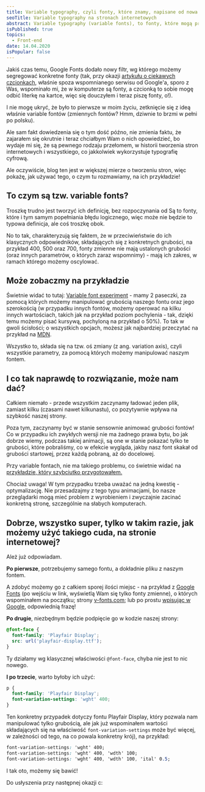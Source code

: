 ```yaml
---
title: Variable typography, czyli fonty, które znamy, napisane od nowa
seoTitle: Variable typography na stronach internetowych
abstract: Variable typography (variable fonts), to fonty, które mogą przyjąć dowolną grubość w ustalonym przedziale (np. 566). O nich jest ten wpis!
isPublished: true
topics:
  - Front-end
date: 14.04.2020
isPopular: false
---
```


Jakiś czas temu, Google Fonts dodało nowy filtr, wg którego możemy segregować konkretne fonty (tak, przy okazji [artykułu o ciekawych czcionkach](/swietne-fonty), właśnie spoza wspomnianego serwisu od Google\'a, sporo z Was, wspominało mi, że w komputerze są fonty, a czcionką to sobie mogę odbić literkę na kartce, więc się douczyłem i teraz piszę fonty, o!).

I nie mogę ukryć, że było to pierwsze w moim życiu, zetknięcie się z ideą właśnie variable fontów (zmiennych fontów? Hmm, dziwnie to brzmi w pełni po polsku).

Ale sam fakt dowiedzenia się o tym dość późno, nie zmienia faktu, że zajarałem się okrutnie i teraz chciałbym Wam o nich opowiedzieć, bo wydaje mi się, że są pewnego rodzaju przełomem, w historii tworzenia stron internetowych i wszystkiego, co jakkolwiek wykorzystuje typografię cyfrową.

Ale oczywiście, blog ten jest w większej mierze o tworzeniu stron, więc pokażę, jak używać tego, o czym tu rozmawiamy, na ich przykładzie!

## To czym są tzw. variable fonts?

Troszkę trudno jest tworzyć ich definicję, bez rozpoczynania od Są to fonty, które i tym samym popełniania błędu logicznego, więc może nie będzie to typowa definicja, ale coś troszkę obok.

No to tak, charakteryzują się faktem, że w przeciwieństwie do ich klasycznych odpowiedników, składających się z konkretnych grubości, na przykład 400, 500 oraz 700, fonty zmienne nie mają ustalonych grubości (oraz innych parametrów, o których zaraz wspomnimy) - mają ich zakres, w ramach którego możemy oscylować.

## Może zobaczmy na przykładzie

Świetnie widać to tutaj: [Variable font experiment](https://variable-font-experiments.glitch.me/) - mamy 2 paseczki, za pomocą których możemy manipulować grubością naszego fontu oraz jego szerokością (w przypadku innych fontów, możemy operować na kilku innych wartościach, takich jak na przykład poziom pochylenia - tak, dzięki temu możemy pisać kursywą, pochyloną na przykład o 50%). To tak w gwoli ścisłości; o wszystkich opcjach, możesz jak najbardziej przeczytać na przykład na [MDN](https://developer.mozilla.org/en-US/docs/Web/CSS/CSS_Fonts/Variable_Fonts_Guide#Registered_axes_and_existing_CSS_attributes).

Wszystko to, składa się na tzw. oś zmiany (z ang. variation axis), czyli wszystkie parametry, za pomocą których możemy manipulować naszym fontem.

## I co tak naprawdę to rozwiązanie, może nam dać?

Całkiem niemało - przede wszystkim zaczynamy ładować jeden plik, zamiast kilku (czasami nawet kilkunastu), co pozytywnie wpływa na szybkość naszej strony.

Poza tym, zaczynamy być w stanie sensownie animować grubości fontów! Co w przypadku ich zwykłych wersji nie ma żadnego prawa bytu, bo jak dobrze wiemy, podczas takiej animacji, są one w stanie pokazać tylko te grubości, które pobraliśmy, co w efekcie wygląda, jakby nasz font skakał od grubości startowej, przez każdą pobraną, aż do docelowej.

Przy variable fontach, nie ma takiego problemu, co świetnie widać na [przykładzie, który szybciutko przygotowałem.](https://static.robertorlinski.pl/variable-fonts-demo)

Chociaż uwaga! W tym przypadku trzeba uważać na jedną kwestię - optymalizację. Nie przesadzajmy z tego typu animacjami, bo nasze przeglądarki mogą mieć problem z wyrobieniem i zwyczajnie zacinać konkretną stronę, szczególnie na słabych komputerach.

## Dobrze, wszystko super, tylko w takim razie, jak możemy użyć takiego cuda, na stronie internetowej?

Ależ już odpowiadam.

**Po pierwsze**, potrzebujemy samego fontu, a dokładnie pliku z naszym fontem.

A zdobyć możemy go z całkiem sporej ilości miejsc - na przykład z [Google Fonts](https://fonts.google.com/?vfonly) (po wejściu w link, wyświetlą Wam się tylko fonty zmienne), o których wspominałem na początku; strony [v-fonts.com](https://v-fonts.com/); lub po prostu [wpisując w Google](https://www.google.com/search?q=variable+fonts+library&oq=variable+fonts+library), odpowiednią frazę!

**Po drugie**, niezbędnym będzie podpięcie go w kodzie naszej strony:

```css
@font-face {
  font-family: 'Playfair Display';
  src: url('playfair-display.ttf');
}
```

Ty działamy wg klasycznej właściwości `@font-face`, chyba nie jest to nic nowego.

**I po trzecie**, warto byłoby ich użyć:

```css
p {
  font-family: 'Playfair Display';
  font-variation-settings: 'wght' 400;
}
```

Ten konkretny przypadek dotyczy fontu Playfair Display, który pozwala nam manipulować tylko grubością, ale jak już wspominałem wartości składających się na właściwość `font-variation-settings` może być więcej, w zależności od tego, na co powala konkretny krój), na przykład:

```css
font-variation-settings: 'wght' 400;
font-variation-settings: 'wght' 400, 'wdth' 100;
font-variation-settings: 'wght' 400, 'wdth' 100, 'ital' 0.5;
```

I tak oto, możemy się bawić!

Do usłyszenia przy następnej okazji c:
